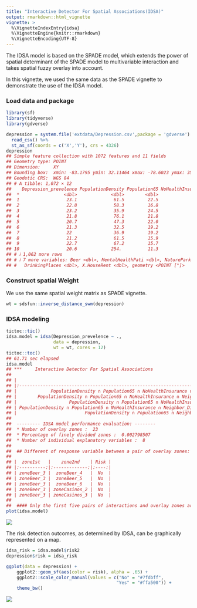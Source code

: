 ```yaml
---
title: "Interactive Detector For Spatial Associations(IDSA)"
output: rmarkdown::html_vignette
vignette: >
  %\VignetteIndexEntry{idsa}
  %\VignetteEngine{knitr::rmarkdown}
  %\VignetteEncoding{UTF-8}
---
```




The IDSA model is based on the SPADE model, which extends the power of spatial determinant of the SPADE model to multivariable interaction and takes spatial fuzzy overlay into account.

In this vignette, we used the same data as the SPADE vignette to demonstrate the use of the IDSA model.

### Load data and package


``` r
library(sf)
library(tidyverse)
library(gdverse)

depression = system.file('extdata/Depression.csv',package = 'gdverse') %>%
  read_csv() %>%
  st_as_sf(coords = c('X','Y'), crs = 4326)
depression
## Simple feature collection with 1072 features and 11 fields
## Geometry type: POINT
## Dimension:     XY
## Bounding box:  xmin: -83.1795 ymin: 32.11464 xmax: -78.6023 ymax: 35.17354
## Geodetic CRS:  WGS 84
## # A tibble: 1,072 × 12
##    Depression_prevelence PopulationDensity Population65 NoHealthInsurance Neighbor_Disadvantage
##  *                 <dbl>             <dbl>        <dbl>             <dbl>                 <dbl>
##  1                  23.1              61.5         22.5              7.98               -0.0525
##  2                  22.8              58.3         16.8             11.0                -0.254 
##  3                  23.2              35.9         24.5              9.31               -0.0540
##  4                  21.8              76.1         21.8             13.2                 0.0731
##  5                  20.7              47.3         22.0             11                   0.763 
##  6                  21.3              32.5         19.2             13.0                 0.422 
##  7                  22                36.9         19.2             10.8                 0.113 
##  8                  21.2              61.5         15.9              8.57               -0.154 
##  9                  22.7              67.2         15.7             17.8                -0.320 
## 10                  20.6             254.          11.3             12.7                 0.457 
## # ℹ 1,062 more rows
## # ℹ 7 more variables: Beer <dbl>, MentalHealthPati <dbl>, NatureParks <dbl>, Casinos <dbl>,
## #   DrinkingPlaces <dbl>, X.HouseRent <dbl>, geometry <POINT [°]>
```

### Construct spatial Weight

We use the same spatial weight matrix as SPADE vignette.


``` r
wt = sdsfun::inverse_distance_swm(depression)
```

### IDSA modeling


``` r
tictoc::tic()
idsa.model = idsa(Depression_prevelence ~ .,
                  data = depression,
                  wt = wt, cores = 12)
tictoc::toc()
## 61.71 sec elapsed
idsa.model
## ***     Interactive Detector For Spatial Associations 
## 
## |                                                                    variable                                                                     |    PID    |
## |:-----------------------------------------------------------------------------------------------------------------------------------------------:|:---------:|
## |             PopulationDensity ∩ Population65 ∩ NoHealthInsurance ∩ Beer ∩ MentalHealthPati ∩ NatureParks ∩ Casinos ∩ DrinkingPlaces             | 0.7273702 |
## |        PopulationDensity ∩ Population65 ∩ NoHealthInsurance ∩ Neighbor_Disadvantage ∩ Beer ∩ MentalHealthPati ∩ Casinos ∩ DrinkingPlaces        | 0.7265580 |
## |                    PopulationDensity ∩ Population65 ∩ NoHealthInsurance ∩ Beer ∩ MentalHealthPati ∩ Casinos ∩ DrinkingPlaces                    | 0.7249090 |
## | PopulationDensity ∩ Population65 ∩ NoHealthInsurance ∩ Neighbor_Disadvantage ∩ Beer ∩ MentalHealthPati ∩ NatureParks ∩ Casinos ∩ DrinkingPlaces | 0.7225422 |
## |                          PopulationDensity ∩ Population65 ∩ Neighbor_Disadvantage ∩ Beer ∩ MentalHealthPati ∩ Casinos                           | 0.7199171 |
## 
##  --------- IDSA model performance evaluation: --------
##  * Number of overlay zones :  23 
##  * Percentage of finely divided zones :  0.002798507 
##  * Number of individual explanatory variables :  8 
##  
##  ## Different of response variable between a pair of overlay zones:
## 
## |  zone1st   |    zone2nd    | Risk |
## |:----------:|:-------------:|:----:|
## | zoneBeer_3 |  zoneBeer_4   |  No  |
## | zoneBeer_3 |  zoneBeer_5   |  No  |
## | zoneBeer_3 |  zoneBeer_6   |  No  |
## | zoneBeer_3 | zoneCasinos_2 |  No  |
## | zoneBeer_3 | zoneCasinos_3 |  No  |
## 
##  #### Only the first five pairs of interactions and overlay zones are displayed! ####
plot(idsa.model)
```

![](../man/figures/idsa/idsa_modeling-1.png)

The risk detection outcomes, as determined by IDSA, can be graphically represented on a map.


``` r
idsa_risk = idsa.model$risk2
depression$risk = idsa_risk

ggplot(data = depression) +
    ggplot2::geom_sf(aes(color = risk), alpha = .65) +
    ggplot2::scale_color_manual(values = c("No" = "#7fdbff",
                                          "Yes" = "#ffa500")) +
    theme_bw()
```

![](../man/figures/idsa/idsa_map-1.png)
